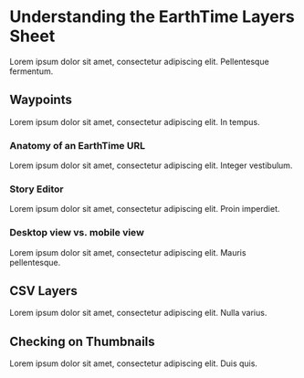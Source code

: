 # Understanding the EarthTime Layers Sheet {#earthtime-layers-sheet}

Lorem ipsum dolor sit amet, consectetur adipiscing elit. Pellentesque fermentum.

## Waypoints

Lorem ipsum dolor sit amet, consectetur adipiscing elit. In tempus.

### Anatomy of an EarthTime URL {-}

Lorem ipsum dolor sit amet, consectetur adipiscing elit. Integer vestibulum.

### Story Editor {-}

Lorem ipsum dolor sit amet, consectetur adipiscing elit. Proin imperdiet.

### Desktop view vs. mobile view {-}

Lorem ipsum dolor sit amet, consectetur adipiscing elit. Mauris pellentesque.

## CSV Layers

Lorem ipsum dolor sit amet, consectetur adipiscing elit. Nulla varius.

## Checking on Thumbnails

Lorem ipsum dolor sit amet, consectetur adipiscing elit. Duis quis.